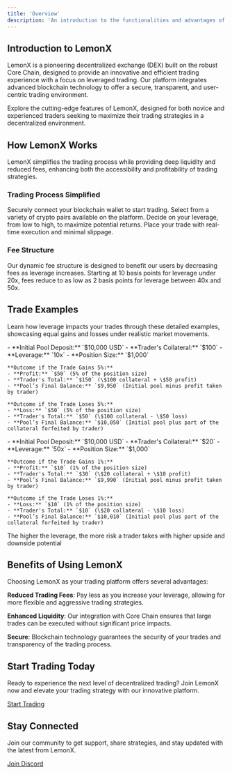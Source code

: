 ```yaml
---
title: 'Overview'
description: 'An introduction to the functionalities and advantages of using LemonX.'
---
```



## Introduction to LemonX

LemonX is a pioneering decentralized exchange (DEX) built on the robust Core Chain, designed to provide an innovative and efficient trading experience with a focus on leveraged trading. Our platform integrates advanced blockchain technology to offer a secure, transparent, and user-centric trading environment.

<Note>Explore the cutting-edge features of LemonX, designed for both novice and experienced traders seeking to maximize their trading strategies in a decentralized environment. </Note>


## How LemonX Works

LemonX simplifies the trading process while providing deep liquidity and reduced fees, enhancing both the accessibility and profitability of trading strategies.

### Trading Process Simplified

<Accordion title="Connect Wallet">
  Securely connect your blockchain wallet to start trading.
</Accordion>
<Accordion title="Choose Trading Pairs">
  Select from a variety of crypto pairs available on the platform.
</Accordion>
<Accordion title="Set Leverage">
  Decide on your leverage, from low to high, to maximize potential returns.
</Accordion>
<Accordion title="Execute Trade">
  Place your trade with real-time execution and minimal slippage.
</Accordion>

### Fee Structure

Our dynamic fee structure is designed to benefit our users by decreasing fees as leverage increases. Starting at 10 basis points for leverage under 20x, fees reduce to as low as 2 basis points for leverage between 40x and 50x.

## Trade Examples

Learn how leverage impacts your trades through these detailed examples, showcasing equal gains and losses under realistic market movements.

<Tabs>
  <Tab title="Moderate Leverage (10x)">
    - **Initial Pool Deposit:** `$10,000 USD`
    - **Trader's Collateral:** `$100`
    - **Leverage:** `10x`
    - **Position Size:** `$1,000`
    
    **Outcome if the Trade Gains 5%:**
    - **Profit:** `$50` (5% of the position size)
    - **Trader's Total:** `$150` (\$100 collateral + \$50 profit)
    - **Pool’s Final Balance:** `$9,950` (Initial pool minus profit taken by trader)
    
    **Outcome if the Trade Loses 5%:**
    - **Loss:** `$50` (5% of the position size)
    - **Trader's Total:** `$50` (\$100 collateral - \$50 loss)
    - **Pool’s Final Balance:** `$10,050` (Initial pool plus part of the collateral forfeited by trader)

  </Tab>
  <Tab title="High Leverage (50x)">
    - **Initial Pool Deposit:** `$10,000 USD`
    - **Trader's Collateral:** `$20`
    - **Leverage:** `50x`
    - **Position Size:** `$1,000`
    
    **Outcome if the Trade Gains 1%:**
    - **Profit:** `$10` (1% of the position size)
    - **Trader's Total:** `$30` (\$20 collateral + \$10 profit)
    - **Pool’s Final Balance:** `$9,990` (Initial pool minus profit taken by trader)
    
    **Outcome if the Trade Loses 1%:**
    - **Loss:** `$10` (1% of the position size)
    - **Trader's Total:** `$10` (\$20 collateral - \$10 loss)
    - **Pool’s Final Balance:** `$10,010` (Initial pool plus part of the collateral forfeited by trader)
  </Tab>
</Tabs>

<Warning> The higher the leverage, the more risk a trader takes with higher upside and downside potential </Warning>

## Benefits of Using LemonX

Choosing LemonX as your trading platform offers several advantages:

<Icon icon="money-bill" iconType="solid" /> **Reduced Trading Fees**: Pay less as you increase your leverage, allowing for more flexible and aggressive trading strategies.

<Icon icon="flask" iconType="solid" /> **Enhanced Liquidity**: Our integration with Core Chain ensures that large trades can be executed without significant price impacts.

<Icon icon="vault" iconType="solid" /> **Secure**: Blockchain technology guarantees the security of your trades and transparency of the trading process.

## Start Trading Today

Ready to experience the next level of decentralized trading? Join LemonX now and elevate your trading strategy with our innovative platform.

[Start Trading](https://app.lemonx.trade/)

## Stay Connected

Join our community to get support, share strategies, and stay updated with the latest from LemonX.

[Join Discord](https://discord.com/invite/c8skmcTJYP)
